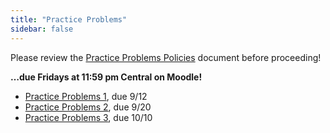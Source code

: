 ```yaml
---
title: "Practice Problems"
sidebar: false
---
```



Please review the [Practice Problems Policies](https://docs.google.com/document/d/1hBJRjNahudtKN2KYngWJvzVHhkzNH_eO/edit?usp=drive_link&ouid=100583608219387203178&rtpof=true&sd=true) document before proceeding!

**...due Fridays at 11:59 pm Central on Moodle!**

- [Practice Problems 1](assignments/pp1.qmd), due 9/12
- [Practice Problems 2](assignments/pp2.qmd), due 9/20
- [Practice Problems 3](assignments/pp3.qmd), due 10/10
